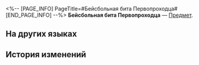 <%-- [PAGE_INFO]
PageTitle=#Бейсбольная бита Первопроходца#
[END_PAGE_INFO] --%>
{{Предмет Инфобокс
|id          = 250034
|Изображение = Предмет Бейсбольная бита Первопроходца.png
|Тип         = 
|Инвентарь   = 
|Редкость    = 1
|Эффект      = 
|Описание    = 
}}
'''Бейсбольная бита Первопроходца''' — [[Предмет]].

==На других языках==
{{На других языках
|en   = Trailblazer's Ball Bat
|zhs  = 开拓者的棒球棍
|zht  = 開拓者的棒球棍
|ja   = 開拓者のバット
|ko   = 개척자의 야구 방망이
|es   = Bate de béisbol {{MC|ж=de la|м=del}} Trazacaminos
|fr   = Batte de baseball {{MC|м=du pionnier|ж=de la pionnière}}
|ru   = Бейсбольная бита Первопроходца
|th   = ไม้เบสบอลของผู้บุกเบิก
|vi   = Gậy Bóng Chày Của Nhà Khai Phá
|de   = Ballschläger des Trailblazers
|id   = Tongkat Bisbol Trailblazer
|pt   = Taco dos Desbravadores
}}

==История изменений==
{{История изменений|3.5}}
